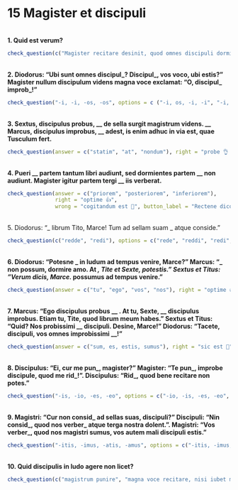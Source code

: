# 15 Magister et discipuli
 
</br>
**1. Quid est verum?**

```r
check_question(c("Magister recitare desinit, quod omnes discipuli dormiunt neque eum audiunt", "Diodorus magister severus discipulos suos virga punire solet"), options = c("In Iudo discipuli in lectulis cubant", "Titus ad Iudum venit antequam magister ipse per ianuam intrat", "Magister recitare desinit, quod omnes discipuli dormiunt neque eum audiunt", "Diodorus magister severus discipulos suos virga punire solet"), right = "ita, ut dicis 👏", wrong = "minime 😔", button_label = "Rectene dico?", type = "checkbox")
```
 
</br>
**2. Diodorus: "Ubi sunt omnes discipul_? Discipul_, vos voco, ubi estis?" Magister nullum discipulum videns magna voce exclamat: "O, discipul_ improb_!"**
  
```r
check_question("-i, -i, -os, -os", options = c ("-i, os, -i, -i", "-i, -i, -i, -i", "-i, -i, -os, -os", "-i, -os, -os, -os"), right = "recte sane 🙂", wrong = "quid ais? 🤨", button_label = "Rectene dico?", type = "radio")
```
 
</br>
**3. Sextus, discipulus probus, __ de sella surgit magistrum videns. __ Marcus, discipulus improbus, __ adest, is enim adhuc in via est, quae Tusculum fert.**
  
```r
check_question(answer = c("statim", "at", "nondum"), right = "probe 👌 ", wrong = "non ita ☹️ ", button_label = "Rectene dico?", type = "in_order")
```
 
</br>
**4. Pueri __ partem tantum libri audiunt, sed dormientes partem __ non audiunt. Magister igitur partem tergi __ iis verberat.**
 
```r
check_question(answer = c("priorem", "posteriorem", "inferiorem"),
               right = "optime 👍",
               wrong = "cogitandum est 🤔", button_label = "Rectene dico?", placeholder = "Quid putas?", type = "in_order")
```
  
</br>
5. Diodorus: "_ librum Tito, Marce! Tum ad sellam suam _ atque conside."
 
```r
check_question(c("redde", "redi"), options = c("rede", "reddi", "redi", "redde"), right = "bene 🤩", wrong = "minime 😔", button_label = "Rectene dico?", type = "checkbox")
```
 
</br>
**6. Diodorus: "Potesne _ in ludum ad tempus venire, Marce?" 
Marcus: "_ non possum, dormire amo. At _, Tite et Sexte, potestis."
Sextus et Titus: "Verum dicis, Marce. _ possumus ad tempus venire."**
    
```r
check_question(answer = c("tu", "ego", "vos", "nos"), right = "optime 👍 ", wrong = "non hercle vero! 😕 ", button_label = "Rectene dico?", type = "in_order")
```
  
</br>
**7. Marcus: "Ego discipulus probus \_\_ . At tu, Sexte, \_\_ discipulus improbus. Etiam tu, Tite, quod librum meum habes." Sextus et Titus: "Quid? Nos probissimi \_\_ discipuli. Desine, Marce!" Diodorus: "Tacete, discipuli, vos omnes improbissimi \_\_!"**
  
```r
check_question(answer = c("sum, es, estis, sumus"), right = "sic est 🤩", wrong = "minime 😔", button_label = "Rectene dico?", placeholder = "sum, sumus, es, estis")
```
 
</br>
**8. Discipulus: "Ei, cur me pun_, magister?" Magister: "Te pun_, improbe discipule, quod me rid_!". Discipulus: "Rid_, quod bene recitare non potes."**
  
```r
check_question("-is, -io, -es, -eo", options = c("-io, -is, -es, -eo", "-is, -io, -es, -eo", "-is, -io, -eo, -es", "-io, -is, -eo, -es"), right = "optime 👍 ", wrong = "cogitandum est 🤔", button_label = "Rectene dico?", type = "radio")
```
 
</br>
**9. Magistri: "Cur non consid_ ad sellas suas, discipuli?" Discipuli: "Nin consid_, quod nos verber_ atque terga nostra dolent.". Magistri: "Vos verber_, quod nos magistri sumus, vos autem mali discipuli estis."**
 
```r
check_question("-itis, -imus, -atis, -amus", options = c("-itis, -imus, -atis, -amus", "-imus, -itis, -amus, atis", "-itis, -itis, -amus, -amus", "-itis, -imus, -amus, -itis"), right = "recte sane 🙂", wrong = "non hercle vero! 😕", button_label = "Rectene dico?", type = "radio")
```
 
</br>
**10. Quid discipulis in ludo agere non licet?**
 
```r
check_question(c("magistrum punire", "magna voce recitare, nisi iubet magister"), options = c("ianuam pulsare antequam intrare", "tacitis magistrum audire", "magistrum punire", "magna voce recitare, nisi iubet magister"), right = "ita, ut dicis 👏", wrong = "quid ais? 🤨", button_label = "Rectene dico?", type = "checkbox")
```